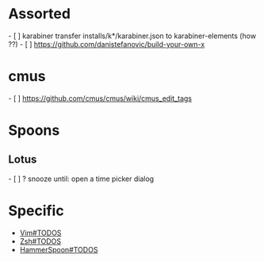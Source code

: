 = Assorted =
- [ ] karabiner transfer installs/k*/karabiner.json to karabiner-elements (how ??)
- [ ] https://github.com/danistefanovic/build-your-own-x

= cmus =
- [ ] https://github.com/cmus/cmus/wiki/cmus_edit_tags

= Spoons =
== Lotus ==
- [ ] ? snooze until: open a time picker dialog

= Specific =
* [[Vim#TODOS]]
* [[Zsh#TODOS]]
* [[HammerSpoon#TODOS]]
